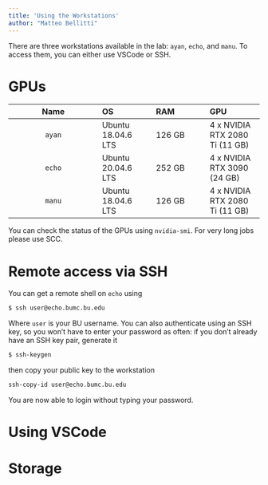 ```yaml
---
title: 'Using the Workstations'
author: "Matteo Bellitti"
---
```

There are three workstations available in the lab: `ayan`, `echo`, and `manu`. To access them, you can either use VSCode or SSH.

# GPUs

| Name | OS | RAM | GPU |
| :---: | :-- | :-- | :-- |
| `ayan` | Ubuntu 18.04.6 LTS | 126 GB | 4 x NVIDIA RTX 2080 Ti (11 GB) |
| `echo` | Ubuntu 20.04.6 LTS | 252 GB | 4 x NVIDIA RTX 3090 (24 GB) |
| `manu` | Ubuntu 18.04.6 LTS | 126 GB | 4 x NVIDIA RTX 2080 Ti (11 GB) |

You can check the status of the GPUs using `nvidia-smi`. For very long jobs please use SCC.

# Remote access via SSH
You can get a remote shell on `echo`  using

```bash
$ ssh user@echo.bumc.bu.edu
```

Where `user` is your BU username. You can also authenticate using an SSH key, so you won't have to enter your password as often: if you don't already have an SSH key pair, generate it 
```bash
$ ssh-keygen
```
then copy your public key to the workstation
```bash
ssh-copy-id user@echo.bumc.bu.edu
```

You are now able to login without typing your password.


# Using VSCode


# Storage